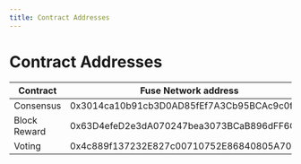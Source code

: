 ```yaml
---
title: Contract Addresses
---
```

# Contract Addresses

| Contract     | Fuse Network address                        | Spark Testnet address                      |
| ------------ | ------------------------------------------- | ------------------------------------------ |
| Consensus    | 0x3014ca10b91cb3D0AD85fEf7A3Cb95BCAc9c0f79  | 0x8C682051D70301A0ca913Ce0A0e71539702E1122 |
| Block Reward | 0x63D4efeD2e3dA070247bea3073BCaB896dFF6C9B  | 0xEa2151b6095CB76ECc57A57DE166728dd9b53Ed9 |
| Voting       | 0x4c889f137232E827c00710752E86840805A70484  | 0xa1e87278fca3a151b5b15afae1d0eb1c1b26659b |
